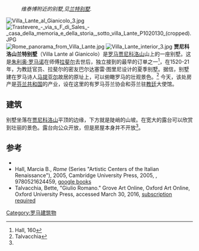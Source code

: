 :''维泰博附近的别墅,见[[兰特别墅|兰特别墅]]''.

[[File:Villa_Lante_al_Gianicolo_3.jpg|thumb]]
[[File:Trastevere_-_via_s_F_di_Sales_-_casa_della_memoria_e_della_storia,_sotto_villa_Lante_P1020130_(cropped).JPG|thumb]]
[[File:Rome_panorama_from_Villa_Lante.jpg|thumb]]
[[File:Villa_Lante_interior_3.jpg|thumb]]
'''贾尼科洛山兰特别墅'''（Villa Lante al Gianicolo）是[[罗马|罗马]][[贾尼科洛山|贾尼科洛山]]山上的一座别墅。这是[[朱利奥·罗马诺|朱利奥·罗马诺]]在师傅[[拉斐尔|拉斐尔]]去世后，独立接到的最早的订单之一<ref>Hall, 160</ref>，在1520-21年，为教廷官员、拉斐尔的密友巴尔达塞雷·图里尼设计的夏季别墅。据信，别墅建在罗马诗人[[马提亚尔|马提亚尔]]故居的原址上，可以俯瞰罗马的壮观景色。<ref name="#1">Talvacchia</ref> 今天，该处房产是[[芬兰共和国|芬兰共和国]]的产业，设在这里的有罗马芬兰协会和芬兰驻[[教廷|教廷]]大使馆。

==建筑==
别墅坐落在[[贾尼科洛山|贾尼科洛山]]平顶的边缘，下方就是陡峭的山坡。在宽大的露台可以欣赏到壮丽的景色。露台向公众开放，但是房屋本身并不开放<ref name="#1"/>。

==参考==
{{Reflist}}
*{{cite book|first=Nica |last=Fiori|title=Le ville di Roma entro le mura|location=Rome|year= 1994|isbn=88-7983-503-3}}
*Hall, Marcia B., ''Rome'' (Series "Artistic Centers of the Italian Renaissance"), 2005, Cambridge University Press, 2005, {{ISBN|0521624452}}, 9780521624459, [https://books.google.co.uk/books?id=gt5gtrqoKOIC&pg=PA160 google books] {{Wayback|url=https://books.google.co.uk/books?id=gt5gtrqoKOIC&pg=PA160 |date=20160419004722 }}
*Talvacchia, Bette, "Giulio Romano." Grove Art Online, Oxford Art Online, Oxford University Press, accessed March 30, 2016, [http://www.oxfordartonline.com/subscriber/article/grove/art/T032677 subscription required]
{{Coord|41|53|35.14|N|12|27|38.51|E|scale:391_type:landmark_region:IT|display=title}}
[[Category:罗马建筑物|Category:罗马建筑物]]